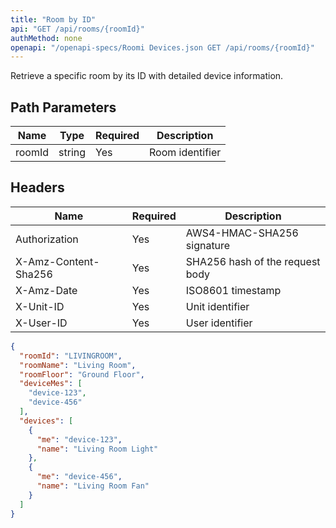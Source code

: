 ```yaml
---
title: "Room by ID"
api: "GET /api/rooms/{roomId}"
authMethod: none
openapi: "/openapi-specs/Roomi Devices.json GET /api/rooms/{roomId}"
---
```


Retrieve a specific room by its ID with detailed device information.

## Path Parameters


| Name | Type | Required | Description |
| --- | --- | --- | --- |
| roomId | string | Yes | Room identifier |


## Headers


| Name | Required | Description |
| --- | --- | --- |
| Authorization | Yes | AWS4-HMAC-SHA256 signature |
| X-Amz-Content-Sha256 | Yes | SHA256 hash of the request body |
| X-Amz-Date | Yes | ISO8601 timestamp |
| X-Unit-ID | Yes | Unit identifier |
| X-User-ID | Yes | User identifier |



<ResponseExample>

```json Response
{
  "roomId": "LIVINGROOM",
  "roomName": "Living Room",
  "roomFloor": "Ground Floor",
  "deviceMes": [
    "device-123",
    "device-456"
  ],
  "devices": [
    {
      "me": "device-123",
      "name": "Living Room Light"
    },
    {
      "me": "device-456",
      "name": "Living Room Fan"
    }
  ]
}
```

</ResponseExample>
